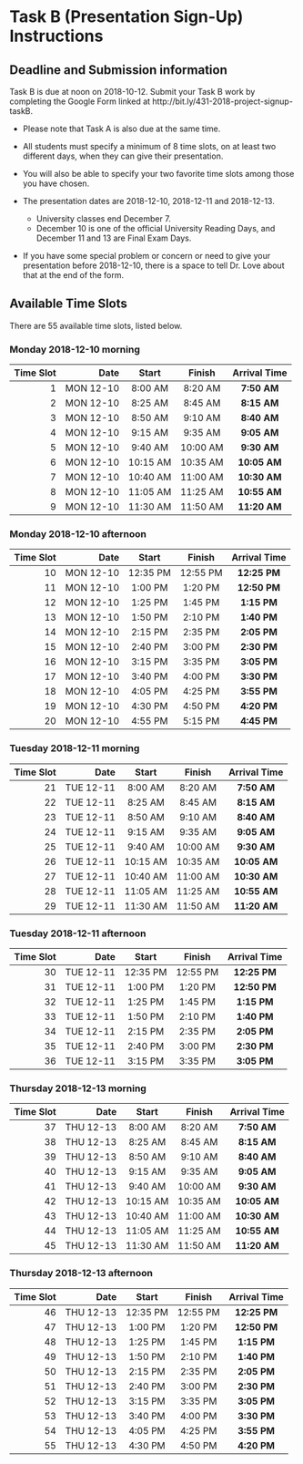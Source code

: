 # Task B (Presentation Sign-Up) Instructions {#taskB}

## Deadline and Submission information

Task B is due at noon on 2018-10-12. Submit your Task B work by completing the Google Form linked at http://bit.ly/431-2018-project-signup-taskB.

- Please note that Task A is also due at the same time.

- All students must specify a minimum of 8 time slots, on at least two different days, when they can give their presentation. 
- You will also be able to specify your two favorite time slots among those you have chosen.
- The presentation dates are 2018-12-10, 2018-12-11 and 2018-12-13.
    - University classes end December 7. 
    - December 10 is one of the official University Reading Days, and December 11 and 13 are Final Exam Days.
- If you have some special problem or concern or need to give your presentation before 2018-12-10, there is a space to tell Dr. Love about that at the end of the form.

## Available Time Slots

There are 55 available time slots, listed below.

### Monday 2018-12-10 morning

Time Slot | Date | Start | Finish | **Arrival Time**
--------: | --------: | :------: | :------: | :--------:
1 | MON 12-10 | 8:00 AM | 8:20 AM | **7:50 AM**
2 | MON 12-10 | 8:25 AM | 8:45 AM | **8:15 AM**
3 |	MON 12-10 | 8:50 AM	| 9:10 AM | **8:40 AM**
4 |	MON 12-10 | 9:15 AM	| 9:35 AM | **9:05 AM**
5 |	MON 12-10 | 9:40 AM	| 10:00 AM | **9:30 AM**
6 |	MON 12-10 | 10:15 AM | 10:35 AM | **10:05 AM**
7 |	MON 12-10 | 10:40 AM | 11:00 AM | **10:30 AM**
8 |	MON 12-10 | 11:05 AM | 11:25 AM | **10:55 AM**
9 |	MON 12-10 | 11:30 AM | 11:50 AM | **11:20 AM**

### Monday 2018-12-10 afternoon

Time Slot | Date | Start | Finish | **Arrival Time**
--------: | --------: | :------: | :------: | :--------:
10 | MON 12-10 | 12:35 PM | 12:55 PM | **12:25 PM**
11 | MON 12-10 | 1:00 PM | 1:20 PM | **12:50 PM**
12 | MON 12-10 | 1:25 PM | 1:45 PM | **1:15 PM**
13 | MON 12-10 | 1:50 PM | 2:10 PM | **1:40 PM**
14 | MON 12-10 | 2:15 PM | 2:35 PM | **2:05 PM**
15 | MON 12-10 | 2:40 PM | 3:00 PM | **2:30 PM**
16 | MON 12-10 | 3:15 PM | 3:35 PM | **3:05 PM**
17 | MON 12-10 | 3:40 PM | 4:00 PM | **3:30 PM**
18 | MON 12-10 | 4:05 PM | 4:25 PM | **3:55 PM**
19 | MON 12-10 | 4:30 PM | 4:50 PM | **4:20 PM**
20 | MON 12-10 | 4:55 PM | 5:15 PM | **4:45 PM**

### Tuesday 2018-12-11 morning

Time Slot | Date | Start | Finish | **Arrival Time**
--------: | --------: | :------: | :------: | :--------:
21 | TUE 12-11 | 8:00 AM | 8:20 AM | **7:50 AM**
22 | TUE 12-11 | 8:25 AM | 8:45 AM | **8:15 AM**
23 | TUE 12-11 | 8:50 AM	| 9:10 AM | **8:40 AM**
24 | TUE 12-11 | 9:15 AM	| 9:35 AM | **9:05 AM**
25 | TUE 12-11 | 9:40 AM	| 10:00 AM | **9:30 AM**
26 | TUE 12-11 | 10:15 AM | 10:35 AM | **10:05 AM**
27 | TUE 12-11 | 10:40 AM | 11:00 AM | **10:30 AM**
28 | TUE 12-11 | 11:05 AM | 11:25 AM | **10:55 AM**
29 | TUE 12-11 | 11:30 AM | 11:50 AM | **11:20 AM**

### Tuesday 2018-12-11 afternoon

Time Slot | Date | Start | Finish | **Arrival Time**
--------: | --------: | :------: | :------: | :--------:
30 | TUE 12-11 | 12:35 PM | 12:55 PM | **12:25 PM**
31 | TUE 12-11 | 1:00 PM | 1:20 PM | **12:50 PM**
32 | TUE 12-11 | 1:25 PM | 1:45 PM | **1:15 PM**
33 | TUE 12-11 | 1:50 PM | 2:10 PM | **1:40 PM**
34 | TUE 12-11 | 2:15 PM | 2:35 PM | **2:05 PM**
35 | TUE 12-11 | 2:40 PM | 3:00 PM | **2:30 PM**
36 | TUE 12-11 | 3:15 PM | 3:35 PM | **3:05 PM**

### Thursday 2018-12-13 morning

Time Slot | Date | Start | Finish | **Arrival Time**
--------: | --------: | :------: | :------: | :--------:
37 | THU 12-13 | 8:00 AM | 8:20 AM | **7:50 AM**
38 | THU 12-13 | 8:25 AM | 8:45 AM | **8:15 AM**
39 | THU 12-13 | 8:50 AM	| 9:10 AM | **8:40 AM**
40 | THU 12-13 | 9:15 AM	| 9:35 AM | **9:05 AM**
41 | THU 12-13 | 9:40 AM	| 10:00 AM | **9:30 AM**
42 | THU 12-13 | 10:15 AM | 10:35 AM | **10:05 AM**
43 | THU 12-13 | 10:40 AM | 11:00 AM | **10:30 AM**
44 | THU 12-13 | 11:05 AM | 11:25 AM | **10:55 AM**
45 | THU 12-13 | 11:30 AM | 11:50 AM | **11:20 AM**

### Thursday 2018-12-13 afternoon

Time Slot | Date | Start | Finish | **Arrival Time**
--------: | --------: | :------: | :------: | :--------:
46 | THU 12-13 | 12:35 PM | 12:55 PM | **12:25 PM**
47 | THU 12-13 | 1:00 PM | 1:20 PM | **12:50 PM**
48 | THU 12-13 | 1:25 PM | 1:45 PM | **1:15 PM**
49 | THU 12-13 | 1:50 PM | 2:10 PM | **1:40 PM**
50 | THU 12-13 | 2:15 PM | 2:35 PM | **2:05 PM**
51 | THU 12-13 | 2:40 PM | 3:00 PM | **2:30 PM**
52 | THU 12-13 | 3:15 PM | 3:35 PM | **3:05 PM**
53 | THU 12-13 | 3:40 PM | 4:00 PM | **3:30 PM**
54 | THU 12-13 | 4:05 PM | 4:25 PM | **3:55 PM**
55 | THU 12-13 | 4:30 PM | 4:50 PM | **4:20 PM**

